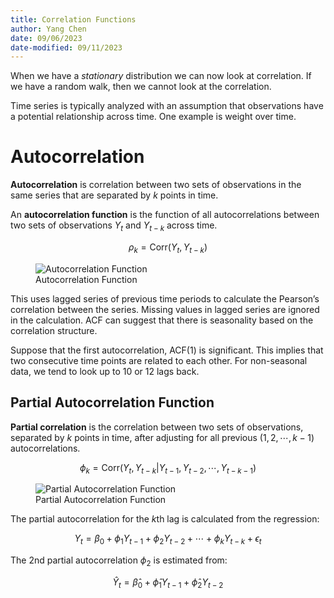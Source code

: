 ```yaml
---
title: Correlation Functions
author: Yang Chen
date: 09/06/2023
date-modified: 09/11/2023
---
```


When we have a *stationary* distribution we can now look at correlation. If we have a random walk, then we cannot look at the correlation.

Time series is typically analyzed with an assumption that observations have a potential relationship across time. One example is weight over time.

# Autocorrelation

**Autocorrelation** is correlation between two sets of observations in the same series that are separated by $k$ points in time.

An **autocorrelation function** is the function of all autocorrelations between two sets of observations $Y_t$ and $Y_{t-k}$ across time.

$$
\rho_k = \text{Corr}(Y_t, Y_{t-k})
$$

![Autocorrelation Function](images/autocorrelation-table.png)

This uses lagged series of previous time periods to calculate the Pearson's correlation between the series. Missing values in lagged series are ignored in the calculation. ACF can suggest that there is seasonality based on the correlation structure.

Suppose that the first autocorrelation, ACF(1) is significant. This implies that two consecutive time points are related to each other. For non-seasonal data, we tend to look up to 10 or 12 lags back. 

## Partial Autocorrelation Function

**Partial correlation** is the correlation between two sets of observations, separated by $k$ points in time, after adjusting for all previous ($1, 2, \cdots, k-1$) autocorrelations.

$$
\phi_k = \text{Corr}(Y_t, Y_{t-k} | Y_{t-1}, Y_{t-2}, \cdots, Y_{t-k-1})
$$

![Partial Autocorrelation Function](images/partial-autocorrelation-table.png)

The partial autocorrelation for the $k$th lag is calculated from the regression:

$$
Y_t = \beta_0 + \phi_1Y_{t-1} + \phi_2Y_{t-2} + \cdots + \phi_kY_{t-k} + \epsilon_t
$$

The 2nd partial autocorrelation $\phi_2$ is estimated from:

$$
\hat{Y}_t = \hat{\beta}_0 + \hat{\phi}_1Y_{t-1} + \hat{\phi}_2Y_{t-2}
$$